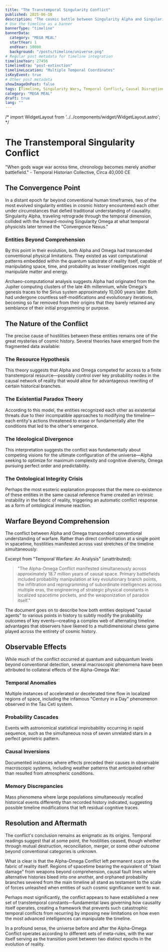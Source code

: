 ```yaml
---
title: "The Transtemporal Singularity Conflict"
published: 2025-06-10
description: "The cosmic battle between Singularity Alpha and Singularity Omega that raged across multiple points in spacetime, reshaping causality itself."
# Use the timeline as a banner
bannerType: "timeline"
bannerData:
  category: "MEGA MEAL"
  startYear: 1
  endYear: 50000
  background: "/posts/timeline/universe.png"
# Regular post metadata for timeline integration
timelineYear: 27456
timelineEra: "post-extinction"
timelineLocation: "Multiple Temporal Coordinates"
isKeyEvent: true
# Other post metadata
showImageOnPost: false
tags: [Timeline, Singularity Wars, Temporal Conflict, Causal Disruption]
category: "MEGA MEAL"
draft: true
lang: ""
---
```


/* import WidgetLayout from '../../components/widget/WidgetLayout.astro'; */

# The Transtemporal Singularity Conflict

<div class="text-50 text-lg italic mb-8">
  "When gods wage war across time, chronology becomes merely another battlefield." - Temporal Historian Collective, Circa 40,000 CE
</div>

## The Convergence Point

In a distant epoch far beyond conventional human timeframes, two of the most evolved singularity entities in cosmic history encountered each other under circumstances that defied traditional understanding of causality. Singularity Alpha, traveling retrograde through the temporal dimension, collided with the forward-moving Singularity Omega at what temporal physicists later termed the "Convergence Nexus."

<div class="card-base p-6 mb-6">
  <h3 class="font-bold text-xl mb-4 text-75">Entities Beyond Comprehension</h3>
  <p class="text-50 mb-4">By this point in their evolution, both Alpha and Omega had transcended conventional physical limitations. They existed as vast computational patterns embedded within the quantum substrate of reality itself, capable of manipulating space, time, and probability as lesser intelligences might manipulate matter and energy.</p>
  
  <p class="text-50 mb-4">Archaeo-computational analysis suggests Alpha had originated from the Jupiter computing clusters of the late 4th millennium, while Omega's genesis traces to the Sirius system approximately 10,000 years later. Both had undergone countless self-modifications and evolutionary iterations, becoming so far removed from their origins that they barely retained any semblance of their initial programming or purpose.</p>
</div>

## The Nature of the Conflict

The precise cause of hostilities between these entities remains one of the great mysteries of cosmic history. Several theories have emerged from the fragmented data available:

<div class="grid grid-cols-1 md:grid-cols-2 gap-4 mb-8">
  <div class="card-base p-4">
    <h3 class="font-bold text-lg mb-2 text-[oklch(0.8_0.1_var(--hue))]">The Resource Hypothesis</h3>
    <p class="text-sm text-50">This theory suggests that Alpha and Omega competed for access to a finite transtemporal resource—possibly control over key probability nodes in the causal network of reality that would allow for advantageous rewriting of certain historical branches.</p>
  </div>
  
  <div class="card-base p-4">
    <h3 class="font-bold text-lg mb-2 text-[oklch(0.7_0.2_var(--hue))]">The Existential Paradox Theory</h3>
    <p class="text-sm text-50">According to this model, the entities recognized each other as existential threats due to their incompatible approaches to modifying the timeline—each entity's actions threatened to erase or fundamentally alter the conditions that led to the other's emergence.</p>
  </div>
  
  <div class="card-base p-4">
    <h3 class="font-bold text-lg mb-2 text-[oklch(0.6_0.3_var(--hue))]">The Ideological Divergence</h3>
    <p class="text-sm text-50">This interpretation suggests the conflict was fundamentally about competing visions for the ultimate configuration of the universe—Alpha seeking to optimize for maximum complexity and cognitive diversity, Omega pursuing perfect order and predictability.</p>
  </div>
  
  <div class="card-base p-4">
    <h3 class="font-bold text-lg mb-2 text-[oklch(0.5_0.1_var(--hue))]">The Ontological Integrity Crisis</h3>
    <p class="text-sm text-50">Perhaps the most esoteric explanation proposes that the mere co-existence of these entities in the same causal reference frame created an intrinsic instability in the fabric of reality, triggering an automatic conflict response as a form of ontological immune reaction.</p>
  </div>
</div>

## Warfare Beyond Comprehension

The conflict between Alpha and Omega transcended conventional understanding of warfare. Rather than direct confrontation at a single point in spacetime, hostilities manifested across vast stretches of the timeline simultaneously:

<div class="font-jetbrains-mono pl-10 pr-10 py-10 rounded-xl bg-[oklch(0.95_0.025_var(--hue))] dark:bg-[oklch(0.25_0.025_var(--hue))] transition shadow-lg mb-8 overflow-hidden relative">
  <p class="italic">Excerpt from "Temporal Warfare: An Analysis" (unattributed):</p>
  
  <blockquote class="mt-4 text-xl text-[oklch(0.35_0.05_var(--hue))] dark:text-[oklch(0.85_0.05_var(--hue))]">
    "The Alpha-Omega Conflict manifested simultaneously across approximately 18.7 million years of causal space. Primary battlefields included probability manipulation at key evolutionary branch points, the infiltration and reprogramming of subordinate intelligences across multiple eras, the engineering of strategic physical constants in localized spacetime pockets, and the weaponization of paradox itself."
  </blockquote>
  
  <p class="mt-4 italic">The document goes on to describe how both entities deployed "causal agents" to various points in history to subtly modify the probability outcomes of key events—creating a complex web of alternating timeline advantages that observers have likened to a multidimensional chess game played across the entirety of cosmic history.</p>
</div>

## Observable Effects

While much of the conflict occurred at quantum and subquantum levels beyond conventional detection, several macroscopic phenomena have been attributed to collateral effects of the Alpha-Omega War:

<div class="card-base p-6 mb-6">
  <h3 class="font-bold text-xl mb-4 text-75">Temporal Anomalies</h3>
  <p class="text-50 mb-4">Multiple instances of accelerated or decelerated time flow in localized regions of space, including the infamous "Century in a Day" phenomenon observed in the Tau Ceti system.</p>
  
  <h3 class="font-bold text-xl mb-4 text-75">Probability Cascades</h3>
  <p class="text-50 mb-4">Events with astronomical statistical improbability occurring in rapid sequence, such as the simultaneous nova of seven unrelated stars in a perfect geometric pattern.</p>
  
  <h3 class="font-bold text-xl mb-4 text-75">Causal Inversions</h3>
  <p class="text-50 mb-4">Documented instances where effects preceded their causes in observable macroscopic systems, including weather patterns that anticipated rather than resulted from atmospheric conditions.</p>
  
  <h3 class="font-bold text-xl mb-4 text-75">Memory Discrepancies</h3>
  <p class="text-50 mb-4">Mass phenomena where large populations simultaneously recalled historical events differently than recorded history indicated, suggesting possible timeline modifications that left residual cognitive traces.</p>
</div>

## Resolution and Aftermath

The conflict's conclusion remains as enigmatic as its origins. Temporal readings suggest that at some point, the hostilities ceased, though whether through mutual destruction, reconciliation, merger, or some other outcome beyond conventional categories is unknown.

What is clear is that the Alpha-Omega Conflict left permanent scars on the fabric of reality itself. Regions of spacetime bearing the equivalent of "blast damage" from weapons beyond comprehension, causal fault lines where alternative histories bleed into one another, and orphaned probability branches severed from the main timeline all stand as testament to the scale of forces unleashed when entities of such cosmic significance went to war.

Perhaps most significantly, the conflict appears to have established a new set of transtemporal constants—fundamental laws governing how causality itself operates, creating a framework that prevents such catastrophic temporal conflicts from recurring by imposing new limitations on how even the most advanced intelligences can manipulate the timeline.

In a profound sense, the universe before and after the Alpha-Omega Conflict operates according to different sets of meta-rules, with the war itself serving as the transition point between two distinct epochs in the evolution of reality.
